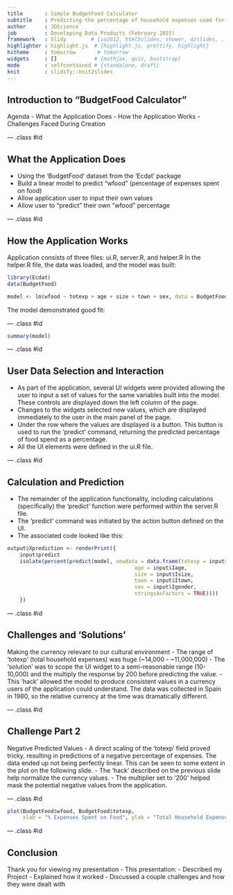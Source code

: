 ```yaml
---
title       : Simple BudgetFood Calculator
subtitle    : Predicting the percentage of household expenses used for food.
author      : JDScience
job         : Developing Data Products (February 2015)
framework   : Slidy        # {io2012, html5slides, shower, dzslides, ...}
highlighter : highlight.js  # {highlight.js, prettify, highlight}
hitheme     : tomorrow       # tomorrow
widgets     : []            # {mathjax, quiz, bootstrap}
mode        : selfcontained # {standalone, draft}
knit        : slidify::knit2slides
---
```


## Introduction to "BudgetFood Calculator"

Agenda
- What the Application Does
- How the Application Works
- Challenges Faced During Creation

--- .class #id

## What the Application Does

- Using the 'BudgetFood' dataset from the 'Ecdat' package
- Build a linear model to predict "wfood" (percentage of expenses spent on food)
- Allow application user to input their own values
- Allow user to "predict" their own "wfood" percentage

--- .class #id

## How the Application Works

Application consists of three files: ui.R, server.R, and helper.R
In the helper.R file, the data was loaded, and the model was built:
```r
library(Ecdat)
data(BudgetFood)
```
```r
model <- lm(wfood ~ totexp + age + size + town + sex, data = BudgetFood)
```

The model demonstrated good fit:

--- .class #id

```r
summary(model)
```

--- .class #id

## User Data Selection and Interaction

- As part of the application, several UI widgets were provided allowing the user
to input a set of values for the same variables built into the model. These controls
are displayed down the left column of the page.
- Changes to the widgets selected new values, which are displayed immediately to
the user in the main panel of the page.
- Under the row where the values are displayed is a button. This button is used
to run the 'predict' command, returning the predicted percentage of food spend
as a percentage.
- All the UI elements were defined in the ui.R file.

--- .class #id

## Calculation and Prediction

- The remainder of the application functionality, including calculations (specifically)
the 'predict' function were performed within the server.R file.
- The 'predict' command was initiated by the action button defined on the UI.
- The associated code looked like this:

```r
output$Xprediction <- renderPrint({
    input$predict
    isolate(percent(predict(model, newdata = data.frame(totexp = input$IscaledExp*200,
                                         age = input$Iage,
                                         size = input$Isize, 
                                         town = input$Itown, 
                                         sex = input$Igender,
                                         stringsAsFactors = TRUE))))
    })
```

--- .class #id

## Challenges and 'Solutions'

Making the currency relevant to our cultural environment
- The range of 'totexp' (total household expenses) was huge (~14,000 - ~11,000,000)
- The 'solution' was to scope the UI widget to a semi-reasonable range (10-10,000)
and the multiply the response by 200 before predicting the value.
- This 'hack' allowed the model to produce consistent values in a currency users
of the application could understand. The data was collected in Spain in 1980, so
the relative currency at the time was dramatically different.

--- .class #id 

## Challenge Part 2

Negative Predicted Values
- A direct scaling of the 'totexp' field proved tricky, resulting in predictions
of a negative percentage of expenses. The data ended up not being perfectly linear.
This can be seen to some extent in the plot on the following slide.
- The 'hack' described on the previous slide help normalize the currency values.
- The multiplier set to '200' helped mask the potential negative values from the
application.

--- .class #id

```r
plot(BudgetFood$wfood, BudgetFood$totexp,
     xlab = "% Expenses Spent on Food", ylab = "Total Household Expenses")
```

--- .class #id

## Conclusion

Thank you for viewing my presentation
- This presentation:
    - Described my Project
    - Explained how it worked
    - Discussed a couple challenges and how they were dealt with




